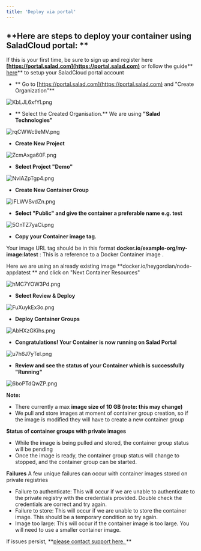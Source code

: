 ```yaml
---
title: 'Deploy via portal'
---
```


## **Here are steps to deploy your container using SaladCloud portal: **

If this is your first time, be sure to sign up and register here
**[https://portal.salad.com](https://portal.salad.com)** or follow the guide**
[here](https://docs.salad.com/docs/register-on-salad-portal)** to setup your SaladCloud portal account

- ** Go to [https://portal.salad.com](https://portal.salad.com) and "Create Organization"**

![](https://files.readme.io/0dec642-KbLJL6xfYl.png 'KbLJL6xfYl.png')

- ** Select the Created Organisation.**
  We are using **"Salad Technologies"**

![](https://files.readme.io/dcb0f16-rqCWWc9eMV.png 'rqCWWc9eMV.png')

- **Create New Project**

![](https://files.readme.io/8e6b337-ZcmAxga60F.png 'ZcmAxga60F.png')

- **Select Project "Demo"**

![](https://files.readme.io/d02a76c-NvIAZpTgp4.png 'NvIAZpTgp4.png')

- **Create New Container Group**

![](https://files.readme.io/1640c95-iFLWVSvdZn.png 'iFLWVSvdZn.png')

- **Select "Public" and give the container a preferable name e.g. test**

![](https://files.readme.io/058ba22-5OnTZ7yaCi.png '5OnTZ7yaCi.png')

- **Copy your Container image tag.**

Your image URL tag should be in this format **docker.io/example-org/my-image:latest** :
This is a reference to a Docker Container image .

Here we are using an already existing image **docker.io/heygordian/node-app:latest ** and click on "Next Container
Resources"

![](https://files.readme.io/d876461-hMC7YOW3Pd.png 'hMC7YOW3Pd.png')

- **Select Review & Deploy**

![](https://files.readme.io/5b9c1a6-FuXuykEx3o.png 'FuXuykEx3o.png')

- **Deploy Container Groups**

![](https://files.readme.io/66c2ec7-AbHXzGKihs.png 'AbHXzGKihs.png')

- **Congratulations! Your Container is now running on Salad Portal**

![](https://files.readme.io/8d8ccfc-u7h6J7yTel.png 'u7h6J7yTel.png')

- **Review and see the status of your Container which is successfully "Running"**

![](https://files.readme.io/6e08ac7-6boPTdQwZP.png '6boPTdQwZP.png')

**Note:**

- There currently a max **image size of 10 GB (note: this may change)**
- We pull and store images at moment of container group creation, so if the image is modified they will have to create a
  new container group

**Status of container groups with private images**

- While the image is being pulled and stored, the container group status will be pending
- Once the image is ready, the container group status will change to stopped, and the container group can be started.

**Failures**
A few unique failures can occur with container images stored on private registries

- Failure to authenticate: This will occur if we are unable to authenticate to the private registry with the credentials
  provided. Double check the credentials are correct and try again.
- Failure to store: This will occur if we are unable to store the container image. This should be a temporary condition
  so try again.
- Image too large: This will occur if the container image is too large. You will need to use a smaller container image.

If issues persist, **[please contact support here. ](mailto:cloud@salad.com) **
